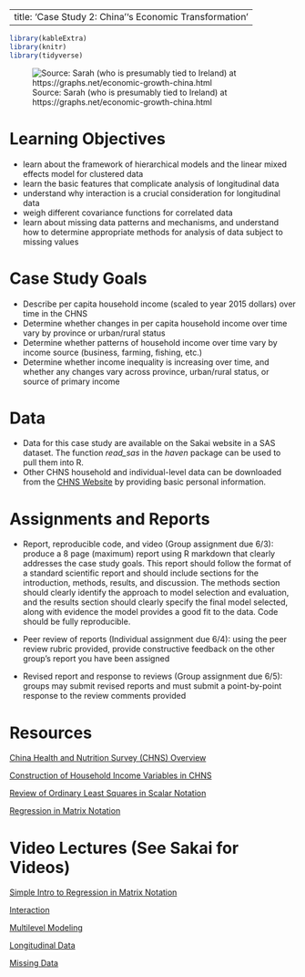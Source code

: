 
---
title: 'Case Study 2: China''s Economic Transformation'
---

```r
library(kableExtra)
library(knitr)
library(tidyverse)
```

![Source: Sarah (who is presumably tied to Ireland) at https://graphs.net/economic-growth-china.html](images/china.jpg)


# Learning Objectives

- learn about the framework of hierarchical models and the linear mixed effects model for clustered data
- learn the basic features that complicate analysis of longitudinal data
- understand why interaction is a crucial consideration for longitudinal data
- weigh different covariance functions for correlated data
- learn about missing data patterns and mechanisms, and understand how to determine appropriate methods for analysis of data subject to missing values

# Case Study Goals

- Describe per capita household income (scaled to year 2015 dollars) over time in the CHNS
- Determine whether changes in per capita household income over time vary by province or urban/rural status
- Determine whether patterns of  household income over time vary by income source (business, farming, fishing, etc.)
- Determine whether income inequality is increasing over time, and whether any changes vary across province, urban/rural status, or source of primary income


# Data

- Data for this case study are available on the Sakai website in a SAS dataset. The function *read_sas* in the *haven* package can be used to pull them into R. 
- Other CHNS household and individual-level data can be downloaded from the [CHNS Website](https://www.cpc.unc.edu/projects/china/data/datasets) by providing basic personal information.

# Assignments and Reports

- Report, reproducible code, and video (Group assignment due 6/3): produce a 8 page (maximum) report using R markdown that clearly addresses the case study goals. This report should follow the format of a standard scientific report and should include sections for the introduction, methods, results, and discussion. The methods section should clearly identify the approach to model selection and evaluation, and the results section should clearly specify the final model selected, along with evidence the model provides a good fit to the data. Code should be fully reproducible.

- Peer review of reports (Individual assignment due 6/4): using the peer review rubric provided, provide constructive feedback on the other group's report you have been assigned

- Revised report and response to reviews (Group assignment due 6/5): groups may submit revised reports and must submit a point-by-point response to the review comments provided




# Resources

[China Health and Nutrition Survey (CHNS) Overview](https://www.ncbi.nlm.nih.gov/pmc/articles/PMC3869031/)

[Construction of Household Income Variables in CHNS](https://www.cpc.unc.edu/projects/china/data/datasets/Household%20Income%20Variable%20Construction.pdf/view)

[Review of Ordinary Least Squares in Scalar Notation](http://home.iitk.ac.in/~shalab/regression/Chapter2-Regression-SimpleLinearRegressionAnalysis.pdf)

[Regression in Matrix Notation](https://www.stat.purdue.edu/~boli/stat512/lectures/topic3.pdf)

# Video Lectures (See Sakai for Videos)

[Simple Intro to Regression in Matrix Notation](decks/matrixreg.html)

[Interaction](decks/interact.html)

[Multilevel Modeling](decks/multilevel.html)

[Longitudinal Data](decks/mixedmodel.html)

[Missing Data](decks/missingdata.html)



